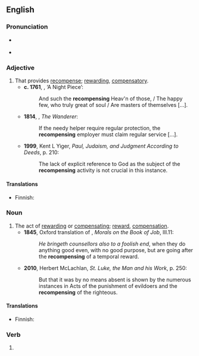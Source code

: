 ==English==
{{was wotd|2011|June|18}}

===Pronunciation===
* {{a|UK}} {{IPA|/ˈɹɛkəmpɛnsɪŋ/|lang=en}}
* {{audio|en-au-recompensing.ogg|Audio (AU)|lang=en}}

===Adjective===
{{en-adj}}

# That provides [[recompense]]; [[rewarding]], [[compensatory]]. {{defdate|from 16th c.}}
#* '''c. 1761''', {{w|Williarm Julius Mickle}}, ‘A Night Piece’:
#*: And such the '''recompensing''' Heav'n of those, / The happy few, who truly great of soul / Are masters of themselves [...].
#* '''1814''', {{w|Fanny Burney}}, ''The Wanderer'':
#*: If the needy helper require regular protection, the '''recompensing''' employer must claim regular service [...].
#* '''1999''', Kent L Yiger, ''Paul, Judaism, and Judgment According to Deeds'', p. 210:
#*: The lack of explicit reference to God as the subject of the '''recompensing''' activity is not crucial in this instance.

====Translations====
{{trans-top|rewarding}}
* Finnish: {{t+|fi|palkitseva}}
{{trans-mid}}
{{trans-bottom}}

===Noun===
{{en-noun}}

# The act of [[rewarding]] or [[compensating]]; [[reward]], [[compensation]]. {{defdate|from 15th c.}}
#* '''1845''', Oxford translation of {{w|Pope Gregory I}}, ''Morals on the Book of Job'', III.11:
#*: ''He bringeth counsellors also to a foolish end'', when they do anything good even, with no good purpose, but are going after the '''recompensing''' of a temporal reward.
#* '''2010''', Herbert McLachlan, ''St. Luke, the Man and his Work'', p. 250:
#*: But that it was by no means absent is shown by the numerous instances in Acts of the punishment of evildoers and the '''recompensing''' of the righteous.

====Translations====
{{trans-top|act of rewarding}}
* Finnish: {{t+|fi|palkitseminen}}
{{trans-mid}}
{{trans-bottom}}

===Verb===
{{head|en|verb form}}

# {{present participle of|recompense|lang=en|nocat=1}}